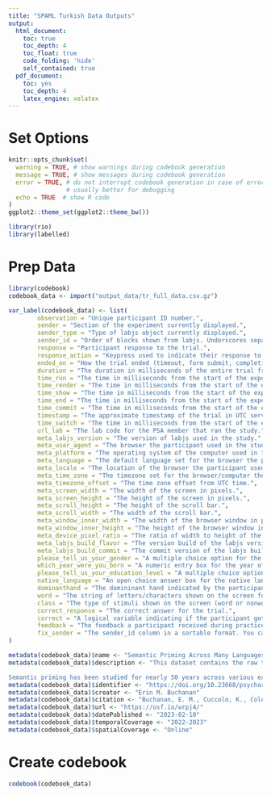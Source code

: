 ```yaml
---
title: "SPAML Turkish Data Outputs"
output:
  html_document:
    toc: true
    toc_depth: 4
    toc_float: true
    code_folding: 'hide'
    self_contained: true
  pdf_document:
    toc: yes
    toc_depth: 4
    latex_engine: xelatex
---
```


# Set Options

```r
knitr::opts_chunk$set(
  warning = TRUE, # show warnings during codebook generation
  message = TRUE, # show messages during codebook generation
  error = TRUE, # do not interrupt codebook generation in case of errors,
                # usually better for debugging
  echo = TRUE  # show R code
)
ggplot2::theme_set(ggplot2::theme_bw())

library(rio)
library(labelled)
```

# Prep Data

```r
library(codebook)
codebook_data <- import("output_data/tr_full_data.csv.gz")

var_label(codebook_data) <- list(
        observation = "Unique participant ID number.",
        sender = "Section of the experiment currently displayed.",
        sender_type = "Type of labjs object currently displayed.",
        sender_id = "Order of blocks shown from labjs. Underscores separate different components to the block (block_task_trial_item).",
        response = "Participant response to the trial.",
        response_action = "Keypress used to indicate their response to the trial.", 
        ended_on = "How the trial ended (timeout, form submit, completion, response).",
        duration = "The duration in milliseconds of the entire trial from time shown to time end.",
        time_run = "The time in milliseconds from the start of the experiment it took to run (start to display) the trial.",
        time_render = "The time in milliseconds from the start of the experiment it took to render (prepare, get ready for) the trial.",
        time_show = "The time in milliseconds from the start of the experiment it took to show the trial on the screen to the participant.",
        time_end = "The time in milliseconds from the start of the experiment it took to end the current trial.",
        time_commit = "The time in milliseconds from the start of the experiment it took to save the current trial.",
        timestamp = "The approximate timestamp of the trial in UTC server time.",
        time_switch = "The time in milliseconds from the start of the experiment it took to switch between the previous trial and the current trial.",
        url_lab = "The lab code for the PSA member that ran the study.",
        meta_labjs_version = "The version of labjs used in the study.",
        meta_user_agent = "The browser the participant used in the study.",
        meta_platform = "The operating system of the computer used in the experiment.",
        meta_language = "The default language set for the browser the participant used in the study.",
        meta_locale = "The location of the browser the participant used in the study.",
        meta_time_zone = "The timezone set for the browser/computer the participant used in the study.",
        meta_timezone_offset = "The time zone offset from UTC time.",
        meta_screen_width = "The width of the screen in pixels.",
        meta_screen_height = "The height of the screen in pixels.",
        meta_scroll_height = "The height of the scroll bar.",
        meta_scroll_width = "The width of the scroll bar.", 
        meta_window_inner_width = "The width of the browser window in pixels.",
        meta_window_inner_height = "The height of the browser window in pixels.",
        meta_device_pixel_ratio = "The ratio of width to height of the screen in pixels.",
        meta_labjs_build_flavor = "The version build of the labjs version - usually production.",
        meta_labjs_build_commit = "The commit version of the labjs build.",
        please_tell_us_your_gender = "A multiple choice option for the gender of the participant. All answer choices were in the target language, but are presented in English equivalents here.",
        which_year_were_you_born = "A numeric entry box for the year of birth for the participant.",
        please_tell_us_your_education_level = "A multiple choice option for the education level of the participant. All answer choices were in the target language, but are presented in English equivalents here.",
        native_language = "An open choice answer box for the native language of the participant.",
        dominanthand = "The domininant hand indicated by the participant, which controlled the keys pressed for each answer choice (word or nonword).",
        word = "The string of letters/characters shown on the screen for the trial.",
        class = "The type of stimuli shown on the screen (word or nonword).",
        correct_response = "The correct answer for the trial.",
        correct = "A logical variable indicating if the participant got the trial answer correct.",
        feedback = "The feedback a participant received during practice trials.",
        fix_sender = "The sender_id column in a sortable format. You can sort the data by observation and this column to ensure it is in trial order."
)

metadata(codebook_data)$name <- "Semantic Priming Across Many Languages Turkish"
metadata(codebook_data)$description <- "This dataset contains the raw trial data of the Turkish data collection from the SPAML project with funding from ZPID and a Bilendi data collection team. The data is presented here in long format, with each trial representing one row in the data. Please note that the information about the build of the study will only display on the first trial, and the demographic information will only display on the trial that collected this information. You can assume all other rows with the same observation ID are those same build and demographics. Other 'missing' data occurs when a column is not relevant for that trial (i.e., correct will not show for non-word trial pages). 

Semantic priming has been studied for nearly 50 years across various experimental manipulations and theoretical frameworks. These studies provide insight into the cognitive underpinnings of semantic representations in both healthy and clinical populations; however, they have suffered from several issues including generally low sample sizes and a lack of diversity in linguistic implementations. Here, we will test the size and the variability of the semantic priming effect across ten languages by creating a large database of semantic priming values, based on an adaptive sampling procedure. Differences in response latencies between related word-pair conditions and unrelated word-pair conditions (i.e., difference score confidence interval is greater than zero) will allow quantifying evidence for semantic priming, whereas improvements in model fit with the addition of a random intercept for language will provide support for variability in semantic priming across languages."
metadata(codebook_data)$identifier <- "https://doi.org/10.23668/psycharchives.7074"
metadata(codebook_data)$creator <- "Erin M. Buchanan"
metadata(codebook_data)$citation <- "Buchanan, E. M., Cuccolo, K., Coles, N. A., Heyman, T., Iyer, A., Lewis, N. A., Jr., … Lewis, S. C. (2021, December 7). Measuring the Semantic Priming Effect Across Many Languages. https://doi.org/10.31219/osf.io/q4fjy"
metadata(codebook_data)$url <- "https://osf.io/wrpj4/"
metadata(codebook_data)$datePublished <- "2023-02-10"
metadata(codebook_data)$temporalCoverage <- "2022-2023" 
metadata(codebook_data)$spatialCoverage <- "Online" 
```

# Create codebook

```r
codebook(codebook_data)
```
